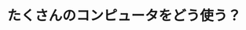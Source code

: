 ﻿---
title: "たくさんのコンピュータをどう使う？"
category: "情報理工学院"
vol: 27
interviewee: "柴山 悦哉 "
url: ""
tags: []
pdf: "27-4.pdf"
career: ""
preface: "柴山では並列分散的に動作するソフトウェアについて研究している。本記事では分散システムと並列オブジェクト指向を紹介している。"
---
